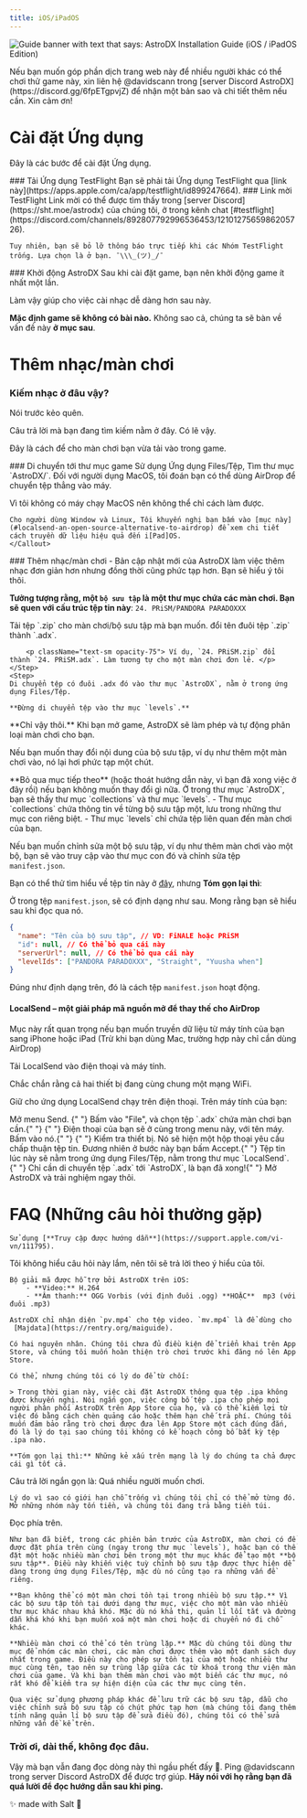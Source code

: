 ```yaml
---
title: iOS/iPadOS
---
```



![Guide banner with text that says: AstroDX Installation Guide (iOS / iPadOS Edition)](content/media/adx_iosguide.webp)

<Callout title="Tìm người thông dịch">
  Nếu bạn muốn góp phần dịch trang web này để nhiều người khác có thể chơi thử game này,
  xin liên hệ @davidscann trong [server Discord AstroDX](https://discord.gg/6fpETgpvjZ) để
  nhận một bản sao và chi tiết thêm nếu cần. Xin cảm ơn!
</Callout>

# Cài đặt Ứng dụng

Đây là các bước để cài đặt Ứng dụng.

<Steps>

<Step>
  ### Tải Ứng dụng TestFlight
  Bạn sẽ phải tải Ứng dụng TestFlight qua [link này](https://apps.apple.com/ca/app/testflight/id899247664).
</Step>

<Step>
### Link mời TestFlight
Link mời có thể được tìm thấy trong [server Discord](https://sht.moe/astrodx) của chúng tôi, ở trong kênh chat [#testflight](https://discord.com/channels/892807792996536453/1210127565986205726).
<Accordions>
<Accordion title="Nếu bạn quá lười thì đây, Link đây.">
	<Cards>
	<Card
	href="https://testflight.apple.com/join/rACTLjPL"
	title="Nhóm A"
	>
	</Card>
	<Card
	href="https://testflight.apple.com/join/ocj3yptn"
	title="Nhóm B"
	>
	</Card>
	<Card
	href="https://testflight.apple.com/join/CuMxZE2M"
	title="Nhóm C"
	>
	</Card>
	<Card
	href="https://testflight.apple.com/join/T6qKfV6f"
	title="Nhóm D"
	>
  </Card>
	<Card
	href="https://testflight.apple.com/join/sMm1MCYc"
	title="Nhóm E"
	>
	</Card>
	</Cards>

    Tuy nhiên, bạn sẽ bỏ lỡ thông báo trực tiếp khi các Nhóm TestFlight trống. Lựa chọn là ở bạn. ¯\\\_(ツ)_/¯

</Accordion>
</Accordions>
</Step>
<Step>
### Khởi động AstroDX
Sau khi cài đặt game, bạn nên khởi động game ít nhất một lần. 

Làm vậy giúp cho việc cài nhạc dễ dàng hơn sau này.
</Step>
</Steps>

**Mặc định game sẽ không có bài nào.** Không sao cả, chúng ta sẽ bàn về vấn đề này **ở mục sau**.

# Thêm nhạc/màn chơi

### Kiếm nhạc ở đâu vậy?

Nói trước kẻo quên.

<Cards>
  <Card
    title="Tải nhạc ở đâu?"
    href="https://discord.com/channels/892807792996536453/1081048213185900584"
  >
    Câu trả lời mà bạn đang tìm kiếm nằm ở đây. Có lẽ vậy.
  </Card>
</Cards>

Đây là cách để cho màn chơi bạn vừa tải vào trong game.

<Steps>
<Step>
### Di chuyển tới thư mục game
Sử dụng Ứng dụng Files/Tệp, Tìm thư mục `AstroDX/`.
<Callout
title="Bạn đã tải nhạc bằng máy tính?"
>
Đối với người dụng MacOS, tôi đoán bạn có thể dùng AirDrop để chuyển tệp thẳng vào máy.

Vì tôi không có máy chạy MacOS nên không thể chỉ cách làm được.

    Cho người dùng Window và Linux, Tôi khuyến nghị bạn bấm vào [mục này](#localsend-an-open-source-alternative-to-airdrop) để xem chi tiết cách truyền dữ liệu hiệu quả đến i[Pad]OS.
    </Callout>

</Step>
<Step>
### Thêm nhạc/màn chơi
- Bản cập nhật mới của AstroDX làm việc thêm nhạc đơn giản hơn nhưng đồng thời cũng phức tạp hơn. Bạn sẽ hiểu ý tôi thôi.

**Tưởng tượng rằng, một `bộ sưu tập` là một thư mục chứa các màn chơi. Bạn sẽ quen với cấu trúc tệp tin này**:  `24. PRiSM/PANDORA PARADOXXX`

<Accordions>
<Accordion
title="Đây là cách để bạn cài màn chơi/bộ sưu tập mới:">
	<Steps>
	<Step>
	Tải tệp `.zip` cho màn chơi/bộ sưu tập mà bạn muốn.
	</Step>
	<Step>
	đổi tên đuôi tệp `.zip` thành `.adx`.

    	<p className="text-sm opacity-75"> Ví dụ, `24. PRiSM.zip` đổi thành `24. PRiSM.adx`. Làm tương tự cho một màn chơi đơn lẻ. </p>
    </Step>
    <Step>
    Di chuyển tệp có đuôi .adx đó vào thư mục `AstroDX`, nằm ở trong ứng dụng Files/Tệp.

    **Đừng di chuyển tệp vào thư mục `levels`.**

</Step>
</Steps>
</Accordion>
</Accordions>
**Chỉ vậy thôi.** Khi bạn mở game, AstroDX sẽ làm phép và tự động phân loại màn chơi cho bạn.
</Step>
</Steps>

Nếu bạn muốn thay đổi nội dung của bộ sưu tập, ví dụ như thêm một màn chơi vào, nó lại hơi phức tạp một chút.

<Callout title="Bạn muốn tiếp tục chỉnh sửa bộ sưu tập?">
  **Bỏ qua mục tiếp theo** (hoặc thoát hướng dẫn này, vì bạn đã xong việc ở đây rồi)
  nếu bạn không muốn thay đổi gì nữa.
</Callout>
Ở trong thư mục `AstroDX`, bạn sẽ thấy thư mục `collections` và thư mục `levels`. 
- Thư mục `collections` chứa thông tin về từng bộ sưu tập một, lưu trong những 
thư mục con riêng biệt. - Thư mục `levels` chỉ chứa tệp liên quan đến màn chơi của bạn.

Nếu bạn muốn chỉnh sửa một bộ sưu tập, ví dụ như thêm màn chơi vào một bộ, 
bạn sẽ vào truy cập vào thư mục con đó và chỉnh sửa tệp `manifest.json`.

Bạn có thể thử tìm hiểu về tệp tin này ở [đây](https://astrodx.notion.site/Collection-Manifest-Details-8f966de6971748e0ac01c0a0a6054594), nhưng **Tóm gọn lại thì**:

Ở trong tệp `manifest.json`, sẽ có định dạng như sau. Mong rằng bạn sẽ hiểu sau khi đọc qua nó.

```json
{
  "name": "Tên của bộ sưu tập", // VD: FiNALE hoặc PRiSM
  "id": null, // Có thể bỏ qua cái này
  "serverUrl": null, // Có thể bỏ qua cái này
  "levelIds": ["PANDORA PARADOXXX", "Straight", "Yuusha when"]
}
```

Đúng như định dạng trên, đó là cách tệp `manifest.json` hoạt động.

#### LocalSend – một giải pháp mã nguồn mở để thay thế cho AirDrop

Mục này rất quan trọng nếu bạn muốn truyền dữ liệu từ máy tính của bạn sang iPhone hoặc iPad (Trừ khi bạn dùng Mac, trường hợp này chỉ cần dùng AirDrop)

Tải LocalSend vào điện thoại và máy tính.

<Cards>
  <Card
    title="App Store"
    href="https://apps.apple.com/us/app/localsend/id1661733229"
  ></Card>
  <Card
    title="Trang web chính thức cho bản Máy tính"
    href="https://localsend.org/"
  ></Card>
</Cards>
Chắc chắn rằng cả hai thiết bị đang cùng chung một mạng WiFi.

Giữ cho ứng dụng LocalSend chạy trên điện thoại. Trên máy tính của bạn:

<Steps>
  <Step> Mở menu Send. </Step>
  <Step>
    {" "}
    Bấm vào "File", và chọn tệp `.adx` chứa màn chơi bạn cần.{" "}
  </Step>
  <Step>
    {" "}
    Điện thoại của bạn sẽ ở cùng trong menu này, với tên máy. Bấm vào nó.{" "}
  </Step>
  <Step>
    {" "}
    Kiểm tra thiết bị. Nó sẽ hiện một hộp thoại yêu cầu chấp thuận
    tệp tin. Đương nhiên ở bước này bạn bấm Accept.{" "}
  </Step>
  <Step> Tệp tin lúc này sẽ nằm trong ứng dụng Files/Tệp, nằm trong thư mục `LocalSend`. </Step>
  <Step>
    {" "}
    Chỉ cần di chuyển tệp `.adx` tới `AstroDX`, là bạn đã xong!{" "}
  </Step>
</Steps>
Mở AstroDX và trải nghiệm ngay thôi.

# FAQ (Những câu hỏi thường gặp)

<Accordions>
  <Accordion title="Có cách nào để tắt thông báo không? Tôi cứ kéo nhầm nó xuống thôi.">

    Sử dụng [**Truy cập được hướng dẫn**](https://support.apple.com/vi-vn/111795).

  </Accordion>

  <Accordion
    title="Thông tin về độ tương thích với các định dạng dữ liệu"
    >
    Tôi không hiểu câu hỏi này lắm, nên tôi sẽ trả lời theo ý hiểu của tôi.

    Bộ giải mã được hỗ trợ bởi AstroDX trên iOS:
    	- **Video:** H.264
    	- **Âm thanh:** OGG Vorbis (với định đuôi .ogg) **HOẶC**  mp3 (với đuôi .mp3)
  </Accordion>

  <Accordion title="Tôi đã đặt tệp mv.mp4 (hoặc bg.mp4) vào trong thư mục, nhưng nó không chạy trong game!">

    AstroDX chỉ nhận diện `pv.mp4` cho tệp video. `mv.mp4` là để dùng cho  [Majdata](https://rentry.org/maiguide).
  </Accordion>

  <Accordion title="Tại sao AstroDX không có trên App Store?">

    Có hai nguyên nhân. Chúng tôi chưa đủ điều kiện để triển khai trên App Store, và chúng tôi muốn hoàn thiện trò chơi trước khi đăng nó lên App Store.

  </Accordion>

  <Accordion title="Bạn có thể gửi tệp .ipa để tôi cài game không cần TestFlight không?">

    Có thể, nhưng chúng tôi có lý do để từ chối:

    > Trong thời gian này, việc cài đặt AstroDX thông qua tệp .ipa không được khuyến nghị. Nói ngắn gọn, việc công bố tệp .ipa cho phép mọi người phân phối AstroDX trên App Store của họ, và có thể kiếm lợi từ việc đó bằng cách chèn quảng cáo hoặc thêm hạn chế trả phí. Chúng tôi muốn đảm bảo rằng trò chơi được đưa lên App Store một cách đúng đắn, đó là lý do tại sao chúng tôi không có kế hoạch công bố bất kỳ tệp .ipa nào.

    **Tóm gọn lại thì:** Những kẻ xấu trên mạng là lý do chúng ta chả được cái gì tốt cả.

  </Accordion>

  <Accordion title="Tại sao TestFlight hay hết chỗ vậy? Khi nào tôi mới được chơi?">
    Câu trả lời ngắn gọn là: Quá nhiều người muốn chơi.

    Lý do vì sao có giới hạn chỗ trống vì chúng tôi chỉ có thể mở từng đó. Mở những nhóm này tốn tiền, và chúng tôi đang trả bằng tiền túi.
  </Accordion>

  <Accordion title="Nếu chỗ tham gia hết nhanh, sao lại không mở thêm nhóm? Sao lại không mở thêm nhóm F và nhóm G?">
    Đọc phía trên.
  </Accordion>

  <Accordion title="[2.0 Beta] Tại sao lại thay đổi cách lưu trữ tệp?">

    Như bạn đã biết, trong các phiên bản trước của AstroDX, màn chơi có để được đặt phía trên cùng (ngay trong thư mục `levels`), hoặc bạn có thể đặt một hoặc nhiều màn chơi bên trong một thư mục khác để tạo một **bộ sưu tập**. Điều này khiến việc tuỳ chỉnh bộ sưu tập được thực hiện dễ dàng trong ứng dụng Files/Tệp, mặc dù nó cũng tạo ra những vấn đề riêng.

    **Bạn không thể có một màn chơi tồn tại trong nhiều bộ sưu tập.** Vì các bộ sưu tập tồn tại dưới dạng thư mục, việc cho một màn vào nhiều thư mục khác nhau khá khó. Mặc dù nó khả thi, quản lí lối tắt và đường dẫn khá khó khi bạn muốn xoá một màn chơi hoặc di chuyển nó đi chỗ khác.

    **Nhiều màn chơi có thể có tên trùng lặp.** Mặc dù chúng tôi dùng thư mục để nhóm các màn chơi, các màn chơi được thêm vào một danh sách duy nhất trong game. Điều này cho phép sự tồn tại của một hoặc nhiều thư mục cùng tên, tạo nên sự trùng lặp giữa các từ khoá trong thư viện màn chơi của game. Và khi bạn thêm màn chơi vào một biển các thư mục, nó rất khó để kiểm tra sự hiện diện của các thư mục cùng tên.

    Qua việc sử dụng phương pháp khác để lưu trữ các bộ sưu tập, dẫu cho việc chỉnh sửa bộ sưu tập có chút phức tạp hơn (mà chúng tôi đang thêm tính năng quản lí bộ sưu tập để sửa điều đó), chúng tôi có thể sửa những vấn đề kể trên.

  </Accordion>
</Accordions>

### **Trời ơi, dài thế, không đọc đâu.**

Vậy mà bạn vẫn đang đọc dòng này thì ngầu phết đấy 🐧. Ping @davidscann trong server Discord AstroDX để được trợ giúp.
**Hãy nói với họ rằng bạn đã quá lười để đọc hướng dẫn sau khi ping.**

<p className="font-serif text-center italic text-xl"> ✨ made with Salt 💖 </p>
